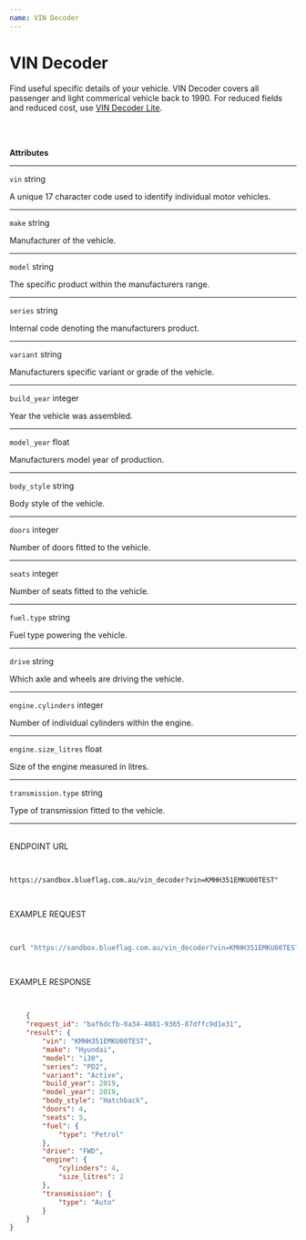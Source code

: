 ```yaml
---
name: VIN Decoder
---
```



<NextSeo
    title='VIN Decoder'
    description='Find useful specific details of your vehicle.'
/>

<HStack>
<Box className="attributes" h="100%" px="40px" py="10px">

# VIN Decoder

Find useful specific details of your vehicle. VIN Decoder covers all passenger and light commerical vehicle back to 1990. For reduced fields and reduced cost, use [VIN Decoder Lite](https://blueflag.com.au/docs/api/products/vin_decoder_lite/).

<br /> <br />

**Attributes**
___

`vin` <span className="smaller-text">string</span>

A unique 17 character code used to identify individual motor vehicles.

___

`make` <span className="smaller-text">string</span>

Manufacturer of the vehicle.

___

`model` <span className="smaller-text">string</span>

The specific product within the manufacturers range.

___

`series` <span className="smaller-text">string</span>

Internal code denoting the manufacturers product.

___

`variant` <span className="smaller-text">string</span>

Manufacturers specific variant or grade of the vehicle.

___

`build_year` <span className="smaller-text">integer</span>

Year the vehicle was assembled.

___

`model_year` <span className="smaller-text">float</span>

Manufacturers model year of production.

___

`body_style` <span className="smaller-text">string</span>

Body style of the vehicle.

___

`doors` <span className="smaller-text">integer</span>

Number of doors fitted to the vehicle.

___

`seats` <span className="smaller-text">integer</span>

Number of seats fitted to the vehicle.

___

`fuel.type` <span className="smaller-text">string</span>

Fuel type powering the vehicle.

___

`drive` <span className="smaller-text">string</span>

Which axle and wheels are driving the vehicle.

___

`engine.cylinders` <span className="smaller-text">integer</span>

Number of individual cylinders within the engine.

___

`engine.size_litres` <span className="smaller-text">float</span>

Size of the engine measured in litres.

___

`transmission.type` <span className="smaller-text">string</span>

Type of transmission fitted to the vehicle.

___


</Box>

<Box className="box2" h="100%" px="40px" py="10px">

<br />

<div className="method-example-response">
    <div className="method-example-request-topbar">
        <div className="method-example-request-title">ENDPOINT URL</div>
    </div>
    <pre className="IntroSection-pre">

```
https://sandbox.blueflag.com.au/vin_decoder?vin=KMHH351EMKU00TEST"
```

</pre>
</div>

<div className="method-example-response">
    <div className="method-example-request-topbar">
        <div className="method-example-request-title">EXAMPLE REQUEST</div>
    </div>
    <pre className="IntroSection-pre">

```bash
curl "https://sandbox.blueflag.com.au/vin_decoder?vin=KMHH351EMKU00TEST" -H "Authorization: secret_SANDBOX_f1nlZOh0Xr1JvMgJy0d0l9i5JybnBEAYfl7isuU0_o-1GkBsaN8f"
```

</pre>
</div>


<div className="method-example-response">
    <div className="method-example-request-topbar">
        <div className="method-example-request-title">EXAMPLE RESPONSE</div>
    </div>
    <pre className="IntroSection-pre">

```json
    {
    "request_id": "baf6dcfb-0a34-4881-9365-87dffc9d1e31",
    "result": {
        "vin": "KMHH351EMKU00TEST",
        "make": "Hyundai",
        "model": "i30",
        "series": "PD2",
        "variant": "Active",
        "build_year": 2019,
        "model_year": 2019,
        "body_style": "Hatchback",
        "doors": 4,
        "seats": 5,
        "fuel": {
            "type": "Petrol"
        },
        "drive": "FWD",
        "engine": {
            "cylinders": 4,
            "size_litres": 2
        },
        "transmission": {
            "type": "Auto"
        }
    }
}
```

</pre>
</div>

</Box>

</HStack>






